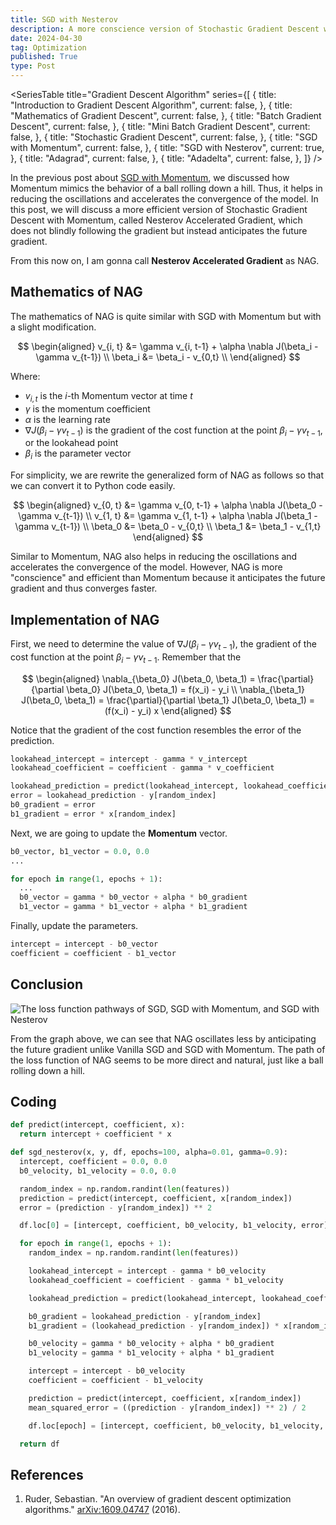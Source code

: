 ```yaml
---
title: SGD with Nesterov
description: A more conscience version of Stochastic Gradient Descent with Momentum
date: 2024-04-30
tag: Optimization
published: True
type: Post
---
```


<SeriesTable
  title="Gradient Descent Algorithm"
  series={[
    {
      title: "Introduction to Gradient Descent Algorithm",
      current: false,
    },
    {
      title: "Mathematics of Gradient Descent",
      current: false,
    },
    {
      title: "Batch Gradient Descent",
      current: false,
    },
    {
      title: "Mini Batch Gradient Descent",
      current: false,
    },
    {
      title: "Stochastic Gradient Descent",
      current: false,
    },
    {
      title: "SGD with Momentum",
      current: false,
    },
    {
      title: "SGD with Nesterov",
      current: true,
    },
    {
      title: "Adagrad",
      current: false,
    },
    {
      title: "Adadelta",
      current: false,
    },
  ]}
/>

In the previous post about [SGD with Momentum](/posts/sgd-with-momentum),
we discussed how Momentum mimics the behavior of a ball rolling down a hill.
Thus, it helps in reducing the oscillations and accelerates the convergence of the model.
In this post, we will discuss a more efficient version of Stochastic Gradient Descent with Momentum, called Nesterov Accelerated Gradient,
which does not blindly following the gradient but instead anticipates the future gradient.

From this now on, I am gonna call __Nesterov Accelerated Gradient__ as NAG.

## Mathematics of NAG

The mathematics of NAG is quite similar with SGD with Momentum but with a slight modification.

$$
\begin{aligned}
  v_{i, t} &= \gamma v_{i, t-1} + \alpha \nabla J(\beta_i - \gamma v_{t-1}) \\
  \beta_i &= \beta_i - v_{0,t} \\
\end{aligned}
$$

Where:
- $v_{i,t}$ is the $i$-th Momentum vector  at time $t$
- $\gamma$ is the momentum coefficient
- $\alpha$ is the learning rate
- $\nabla J(\beta_i - \gamma v_{t-1})$ is the gradient of the cost function at the point $\beta_i - \gamma v_{t-1}$, or the lookahead point
- $\beta_i$ is the parameter vector

For simplicity, we are rewrite the generalized form of NAG as follows so that we 
can convert it to Python code easily.

$$
\begin{aligned}
  v_{0, t} &= \gamma v_{0, t-1} + \alpha \nabla J(\beta_0 - \gamma v_{t-1}) \\
  v_{1, t} &= \gamma v_{1, t-1} + \alpha \nabla J(\beta_1 - \gamma v_{t-1}) \\
  \beta_0 &= \beta_0 - v_{0,t} \\
  \beta_1 &= \beta_1 - v_{1,t}
\end{aligned}
$$

Similar to Momentum, NAG also helps in reducing the oscillations and accelerates the convergence of the model.
However, NAG is more "conscience" and efficient than Momentum because it anticipates the future gradient and thus converges faster.

## Implementation of NAG

First, we need to determine the value of $\nabla J(\beta_i - \gamma v_{t-1})$, the gradient of the cost function at the point $\beta_i - \gamma v_{t-1}$.
Remember that the 

$$
  \begin{aligned}
    \nabla_{\beta_0} J(\beta_0, \beta_1) = \frac{\partial}{\partial \beta_0} J(\beta_0, \beta_1) = f(x_i) - y_i \\
    \nabla_{\beta_1} J(\beta_0, \beta_1) = \frac{\partial}{\partial \beta_1} J(\beta_0, \beta_1) = (f(x_i) - y_i) x
  \end{aligned}
$$

Notice that the gradient of the cost function resembles the error of the prediction.

```python
lookahead_intercept = intercept - gamma * v_intercept
lookahead_coefficient = coefficient - gamma * v_coefficient

lookahead_prediction = predict(lookahead_intercept, lookahead_coefficient, x)
error = lookahead_prediction - y[random_index]
b0_gradient = error
b1_gradient = error * x[random_index]
```

Next, we are going to update the __Momentum__ vector.

```python
b0_vector, b1_vector = 0.0, 0.0
...

for epoch in range(1, epochs + 1):
  ...
  b0_vector = gamma * b0_vector + alpha * b0_gradient
  b1_vector = gamma * b1_vector + alpha * b1_gradient
```


Finally, update the parameters.

```python
intercept = intercept - b0_vector
coefficient = coefficient - b1_vector
```

## Conclusion

![The loss function pathways of SGD, SGD with Momentum, and SGD with Nesterov](/assets/posts/sgd-with-nesterov/pathways.png)

From the graph above, we can see that NAG oscillates less by anticipating the future gradient unlike Vanilla SGD and SGD with Momentum.
The path of the loss function of NAG seems to be more direct and natural, just like a ball rolling down a hill.

## Coding

```python
def predict(intercept, coefficient, x):
  return intercept + coefficient * x

def sgd_nesterov(x, y, df, epochs=100, alpha=0.01, gamma=0.9):
  intercept, coefficient = 0.0, 0.0
  b0_velocity, b1_velocity = 0.0, 0.0

  random_index = np.random.randint(len(features))
  prediction = predict(intercept, coefficient, x[random_index])
  error = (prediction - y[random_index]) ** 2

  df.loc[0] = [intercept, coefficient, b0_velocity, b1_velocity, error]

  for epoch in range(1, epochs + 1):
    random_index = np.random.randint(len(features))

    lookahead_intercept = intercept - gamma * b0_velocity
    lookahead_coefficient = coefficient - gamma * b1_velocity

    lookahead_prediction = predict(lookahead_intercept, lookahead_coefficient, x[random_index])

    b0_gradient = lookahead_prediction - y[random_index]
    b1_gradient = (lookahead_prediction - y[random_index]) * x[random_index]

    b0_velocity = gamma * b0_velocity + alpha * b0_gradient
    b1_velocity = gamma * b1_velocity + alpha * b1_gradient

    intercept = intercept - b0_velocity
    coefficient = coefficient - b1_velocity

    prediction = predict(intercept, coefficient, x[random_index])
    mean_squared_error = ((prediction - y[random_index]) ** 2) / 2

    df.loc[epoch] = [intercept, coefficient, b0_velocity, b1_velocity, mean_squared_error]

  return df
```

## References

1. Ruder, Sebastian. "An overview of gradient descent optimization algorithms." [arXiv:1609.04747](https://arxiv.org/abs/1609.04747) (2016).